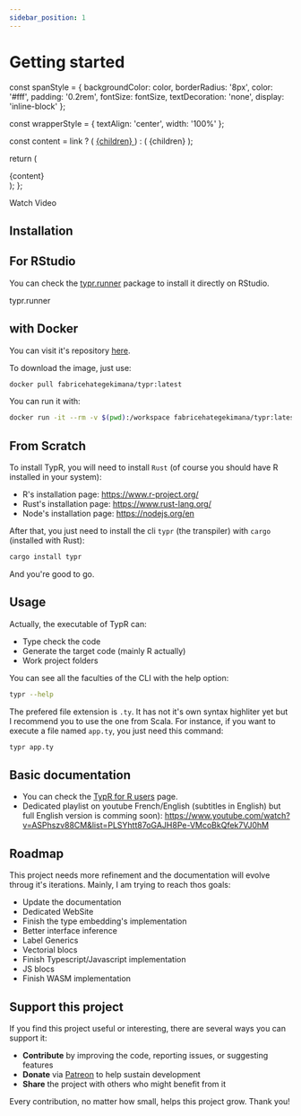 ```yaml
---
sidebar_position: 1
---
```


# Getting started

  const spanStyle = {
    backgroundColor: color,
    borderRadius: '8px',
    color: '#fff',
    padding: '0.2rem',
    fontSize: fontSize,
    textDecoration: 'none',
    display: 'inline-block'
  };

  const wrapperStyle = {
    textAlign: 'center',
    width: '100%'
  };

  const content = link ? (
    <a href={link} style={spanStyle}>
      {children}
    </a>
  ) : (
    <span style={spanStyle}>
      {children}
    </span>
  );

  return (
    <div style={wrapperStyle}>
      {content}
    </div>
  );
};

<Highlight color="#c71c3a" link="https://www.youtube.com/watch?v=xLoFlHbDQfc">Watch Video</Highlight>

## Installation

## For RStudio

You can check the [typr.runner](https://github.com/fabriceHategekimana/typr_runner) package to install it directly on RStudio.

<Highlight color="#c71c3a" link="https://github.com/fabriceHategekimana/typr_runner">typr.runner</Highlight> 

## with Docker

You can visit it's repository [here](https://hub.docker.com/r/fabricehategekimana/typr).

To download the image, just use:

```bash
docker pull fabricehategekimana/typr:latest
```

You can run it with:

```bash
docker run -it --rm -v $(pwd):/workspace fabricehategekimana/typr:latest
```

## From Scratch
To install TypR, you will need to install `Rust` (of course you should have R installed in your system):

- R's installation page: https://www.r-project.org/
- Rust's installation page: https://www.rust-lang.org/
- Node's installation page: https://nodejs.org/en 

After that, you just need to install the cli `typr` (the transpiler) with `cargo` (installed with Rust):

```bash
cargo install typr
```

And you're good to go.

## Usage

Actually, the executable of TypR can:
- Type check the code
- Generate the target code (mainly R actually)
- Work project folders 

You can see all the faculties of the CLI with the help option:

```bash
typr --help
```

The prefered file extension is `.ty`. It has not it's own syntax highliter yet but I recommend you to use the one from Scala. For instance, if you want to execute a file named `app.ty`, you just need this command:

```bash
typr app.ty
```

## Basic documentation

- You can check the [TypR for R users](https://github.com/fabriceHategekimana/typr/wiki/TypR_for_R_users) page.
- Dedicated playlist on youtube French/English (subtitles in English) but full English version is comming soon): https://www.youtube.com/watch?v=ASPhszv88CM&list=PLSYhtt87oGAJH8Pe-VMcoBkQfek7VJ0hM 

## Roadmap

This project needs more refinement and the documentation will evolve throug it's iterations. Mainly, I am trying to reach thos goals:

- Update the documentation
- Dedicated WebSite
- Finish the type embedding's implementation
- Better interface inference
- Label Generics
- Vectorial blocs
- Finish Typescript/Javascript implementation
- JS blocs
- Finish WASM implementation

## Support this project

If you find this project useful or interesting, there are several ways you can support it:

- **Contribute** by improving the code, reporting issues, or suggesting features  
- **Donate** via [Patreon](https://patreon.com/FabriceHategekimana?utm_medium=unknown&utm_source=join_link&utm_campaign=creatorshare_creator&utm_content=copyLink) to help sustain development  
- **Share** the project with others who might benefit from it

Every contribution, no matter how small, helps this project grow. Thank you!
